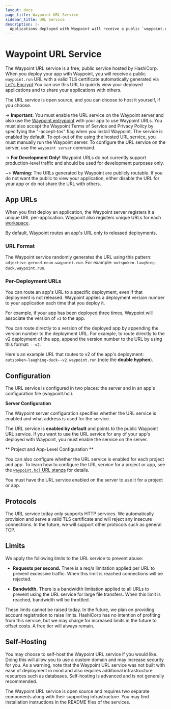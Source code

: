 ```yaml
---
layout: docs
page_title: Waypoint URL Service
sidebar_title: URL Service
description: |-
  Applications deployed with Waypoint will receive a public `waypoint.run` URL. This URL can be used to quickly view your deployed applications and share your applications with others.
---
```


# Waypoint URL Service

The Waypoint URL service is a free, public service hosted by HashiCorp. When you
deploy your app with Waypoint, you will receive a public `waypoint.run` URL with
a valid TLS certificate automatically generated via [Let's
Encrypt](https://letsencrypt.org/).You can use this URL to quickly view your
deployed applications and to share your applications with others.

The URL service is open source, and you can choose to host it yourself, if you
choose.

-> **Important:** You must enable the URL service on the Waypoint server and
also use the [Waypoint entrypoint](/docs/entrypoint) with your app to use
Waypoint URLs. You must also accept the Waypoint Terms of Service and Privacy
Policy by specifying the "-accept-tos" flag when you install Waypoint. The
service is enabled by default. To opt-out of the using the hosted URL service,
you must manually run the Waypoint server. To configure the URL service on the
server, use the `waypoint server` command.

-> **For Development Only!** Waypoint URLs do not currently support
production-level traffic and should be used for development purposes only.

~> **Warning:** The URLs generated by Waypoint are publicly routable. If you do
not want the public to view your application, either disable the URL for your
app or do not share the URL with others.

## App URLs

When you first deploy an application, the Waypoint server registers it a unique
URL per-application. Waypoint also registers unique URLs for each
[workspace](/docs/workspaces).

By default, Waypoint routes an app's URL only to released deployments.

### URL Format

The Waypoint service randomly generates the URL using this pattern:
`adjective-gerund-noun.waypoint.run`. For example:
`outspoken-laughing-duck.waypoint.run`.

### Per-Deployment URLs

You can route an app's URL to a specific deployment, even if that deployment is
not released. Waypoint applies a deployment version number to your application
each time that you deploy it.

For example, if your app has been deployed three times, Waypoint will associate
the version of `v3` to the app.

You can route directly to a version of the deployed app by appending the version
number to the deployment URL. For example, to route directly to the v2
deployment of the app, append the version number to the URL by using this
format: `--v2`.

Here's an example URL that routes to v2 of the app's deployment:
`outspoken-laughing-duck--v2.waypoint.run` (note the **double hyphen**).

## Configuration

The URL service is configured in two places: the server and in an app's
configuration file (waypoint.hcl).

**Server Configuration**

The Waypoint server configuration specifies whether the URL service is enabled
and what address is used for the service.

The URL service is **enabled by default** and points to the public Waypoint URL
service. If you want to use the URL service for any of your app's deployed with
Waypoint, you must enable the service on the server.

** Project and App-Level Configuration **

You can also configure whether the URL service is enabled for each project and
app. To learn how to configure the URL service for a project or app, see the
[`waypoint.hcl` URL stanza](/docs/waypoint-hcl/url) for details.

You must have the URL service enabled on the server to use it for a project or
app.

## Protocols

The URL service today only supports HTTP services. We automatically provision
and serve a valid TLS certificate and will reject any insecure connections. In
the future, we will support other protocols such as general TCP.

## Limits

We apply the following limits to the URL service to prevent abuse:

- **Requests per second.** There is a req/s limitation applied
  per URL to prevent excessive traffic. When this limit is reached connections
  will be rejected.

- **Bandwidth.** There is a bandwidth limitation applied to all URLs
  to prevent using the URL service for large file transfers. When this limit is
  reached, bandwidth will be throttled.

These limits cannot be raised today. In the future, we plan on providing account
registration to raise limits. HashiCorp has no intention of profiting from this
service, but we may charge for increased limits in the future to offset costs. A
free tier will always remain.

## Self-Hosting

You may choose to self-host the Waypoint URL service if you would like. Doing
this will allow you to use a custom domain and may increase security for you. As
a warning, note that the Waypoint URL service was not built with ease of
deployment in mind and also requires additional infrastructure resources such as
databases. Self-hosting is advanced and is not generally recommended.

The Waypoint URL service is open source and requires two separate components
along with their supporting infrastructure. You may find installation
instructions in the README files of the services.
